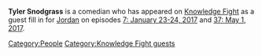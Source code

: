 {{Stub}}
'''Tyler Snodgrass''' is a comedian who has appeared on [[Knowledge Fight]] as a guest fill in for [[Jordan Holmes|Jordan]] on episodes [[7: January 23-24, 2017]] and [[37: May 1, 2017]].

[[Category:People]]
[[Category:Knowledge Fight guests]]
